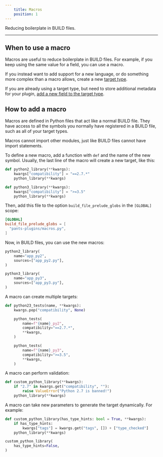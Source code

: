 ```yaml
---
    title: Macros
    position: 1
---
```


Reducing boilerplate in BUILD files.

---

## When to use a macro

Macros are useful to reduce boilerplate in BUILD files. For example, if you keep using the same value for a field, you can use a macro.

If you instead want to add support for a new language, or do something more complex than a macro allows, create a new [target type](./the-target-api/creating-new-targets.mdx).

If you are already using a target type, but need to store additional metadata for your plugin, [add a new field to the target type](./the-target-api/extending-pre-existing-targets.mdx).

## How to add a macro

Macros are defined in Python files that act like a normal BUILD file. They have access to all the symbols you normally have registered in a BUILD file, such as all of your target types.

Macros cannot import other modules, just like BUILD files cannot have import statements.

To define a new macro, add a function with `def` and the name of the new symbol. Usually, the last line of the macro will create a new target, like this:

```python title="pants-plugins/macros.py"
def python2_library(**kwargs):
    kwargs["compatibility"] = "==2.7.*"
    python_library(**kwargs)

def python3_library(**kwargs):
    kwargs["compatibility"] = ">=3.5"
    python_library(**kwargs)
```

Then, add this file to the option `build_file_prelude_globs` in the `[GLOBAL]` scope:

```toml title="pants.toml"
[GLOBAL]
build_file_prelude_globs = [
  "pants-plugins/macros.py",
]
```

Now, in BUILD files, you can use the new macros:

```python title="project/BUILD"
python2_library(
    name="app_py2",
    sources=["app_py2.py"],
)

python3_library(
    name="app_py3",
    sources=["app_py3.py"],
)
```

A macro can create multiple targets:

```python title="pants-plugins/macros.py"
def python23_tests(name, **kwargs):
    kwargs.pop("compatibility", None)

    python_tests(
        name=f"{name}_py2",
        compatibility="==2.7.*",
        **kwargs,
    )

    python_tests(
        name=f"{name}_py3",
        compatibility=">=3.5",
        **kwargs,
    )

```

A macro can perform validation:

```python title="pants-plugins/macros.py"
def custom_python_library(**kwargs):
    if "2.7" in kwargs.get("compatibility", ""):
        raise ValueError("Python 2.7 is banned!")
    python_library(**kwargs)
```

A macro can take new parameters to generate the target dynamically. For example:

```python tab={"label":"pants-plugins/macros.py"}
def custom_python_library(has_type_hints: bool = True, **kwargs):
    if has_type_hints:
        kwargs["tags"] = kwargs.get("tags", []) + ["type_checked"]
    python_library(**kwargs)
```

```python tab={"label":"project/BUILD"}
custom_python_library(
    has_type_hints=False,
)
```
